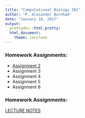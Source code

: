 ```yaml
---
title: "Computational Biology 381"
author: "P. Alexander Burnham"
date: "January 18, 2017"
output: 
  prettydoc::html_pretty:
  html_document: 
    theme: cerulean
---
```


### Homework Assignments:

* [Assignment 2](Assignment2_Bio381.html) 
* Assignment 3   
* Assignment 4  
* Assignment 5  
* Assignment 6  

### Homework Assignments:

[LECTURE NOTES](ComBioNotes.html) 

